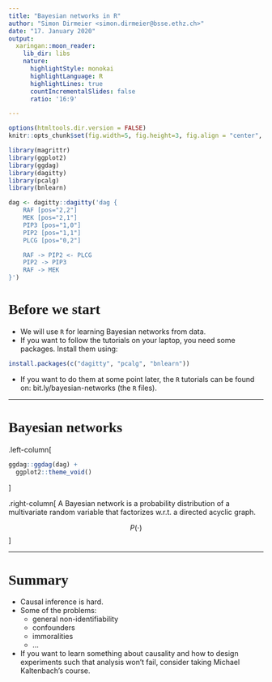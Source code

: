 ```yaml
---
title: "Bayesian networks in R"
author: "Simon Dirmeier <simon.dirmeier@bsse.ethz.ch>"
date: "17. January 2020"
output:
  xaringan::moon_reader:
    lib_dir: libs
    nature:
      highlightStyle: monokai
      highlightLanguage: R
      highlightLines: true
      countIncrementalSlides: false
      ratio: '16:9'

---
```


<style type="text/css">
@import url(https://fonts.googleapis.com/css?family=Raleway:400,300,600);

h1, h2, h3 {
  font-family: 'Raleway';
}

.title-slide, .title-slide h1, .title-slide h3 {
  color: black;
  background-color: white;
  text-shadow: none;
  font-family: 'Raleway';
  text-align: left;
}

.title-slide h1 {
  margin-top: 30%;
}

.remark-slide-content {
    font-size: 30px;
    font-family: 'Raleway';
}

a, a code {
  color: maroon;
}

.left-column {
  width: 45%;
  height: 92%;
  float: left;
  padding-top: 1em;
}
.right-column {
  width: 50%;
  height: 92%;
  float: right;
  padding-top: 1em;
}
</style>

```r
options(htmltools.dir.version = FALSE)
knitr::opts_chunk$set(fig.width=5, fig.height=3, fig.align = "center", message=FALSE, warning = FALSE) 

library(magrittr)
library(ggplot2)
library(ggdag)
library(dagitty)
library(pcalg)
library(bnlearn)

dag <- dagitty::dagitty('dag {
    RAF [pos="2,2"]
    MEK [pos="2,1"]
    PIP3 [pos="1,0"]
    PIP2 [pos="1,1"]
    PLCG [pos="0,2"]

    RAF -> PIP2 <- PLCG
    PIP2 -> PIP3
    RAF -> MEK
}')
```

# Before we start

- We will use `R` for learning Bayesian networks from data.
- If you want to follow the tutorials on your laptop, you need some packages. Install them using:

```r
install.packages(c("dagitty", "pcalg", "bnlearn"))
```

- If you want to do them at some point later, the `R` tutorials can be found on: bit.ly/bayesian-networks
 (the `R` files).

---

# Bayesian networks

.left-column[

```r
ggdag::ggdag(dag) + 
  ggplot2::theme_void()
```
]

.right-column[
A Bayesian network is a probability distribution of a multivariate random variable that factorizes w.r.t. a directed acyclic graph.

$$
P(\cdot)
$$
]

---

# Summary

- Causal inference is hard.
- Some of the problems:
    - general non-identifiability
    - confounders
    - immoralities
    - ...
- If you want to learn something about causality and how to design experiments such that analysis won't fail, consider taking Michael Kaltenbach's course.

